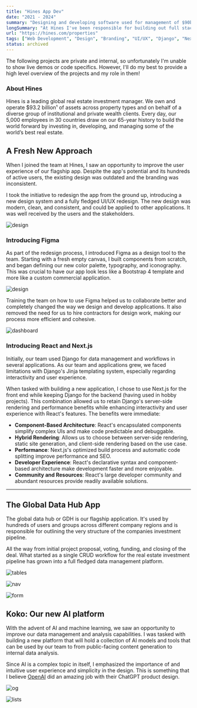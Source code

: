 ```yaml
---
title: "Hines App Dev"
date: "2021 - 2024"
summary: "Designing and developing software used for management of $90b in assets."
longSummary: "At Hines I've been responsible for building out full stack web applications at scale. Which are used internally for management of over $90b in assets. Here are some of the standout projects and features I've contributed to."
url: "https://hines.com/properties"
tags: ["Web Development", "Design", "Branding", "UI/UX", "Django", "Next.js"]
status: archived
---
```


<Alert>
  The following projects are private and internal, so unfortunately I'm unable
  to show live demos or code specifics. However, I'll do my best to provide a
  high level overview of the projects and my role in them!
</Alert>

### About Hines

Hines is a leading global real estate investment manager. We own and operate $93.2 billion¹ of assets across property types and on behalf of a diverse group of institutional and private wealth clients. Every day, our 5,000 employees in 30 countries draw on our 65-year history to build the world forward by investing in, developing, and managing some of the world’s best real estate.

<LinkPreview
  title="Hines"
  imageUrl="https://images.unsplash.com/photo-1529369901324-74af323b49c8?q=80&w=3820&auto=format&fit=crop&ixlib=rb-4.0.3&ixid=M3wxMjA3fDB8MHxwaG90by1wYWdlfHx8fGVufDB8fHx8fA%3D%3D"
  description="Hines is a leading global real estate investment manager. Learn more about the firm here."
  link="https://hines.com/about"
/>

## A Fresh New Approach

When I joined the team at Hines, I saw an opportunity to improve the user experience of our flagship app. Despite the app's potential and its hundreds of active users, the existing design was outdated and the branding was inconsistent.

I took the initiative to redesign the app from the ground up, introducing a new design system and a fully fledged UI/UX redesign. The new design was modern, clean, and consistent, and could be applied to other applications. It was well received by the users and the stakeholders.

<Image
  src="/projects/hines/cover.png"
  alt="design"
  width={1458}
  height={761}
  contained
  size="lg"
/>

### Introducing Figma

As part of the redesign process, I introduced Figma as a design tool to the team. Starting with a fresh empty canvas, I built components from scratch, and began defining our new color palette, typography, and iconography. This was crucial to have our app look less like a Bootstrap 4 template and more like a custom commercial application.

<Image
  src="/projects/hines/design.png"
  alt="design"
  width={1458}
  height={761}
  size="lg"
/>

Training the team on how to use Figma helped us to collaborate better and completely changed the way we design and develop applications. It also removed the need for us to hire contractors for design work, making our process more efficient and cohesive.

<Image
  src="/projects/hines/dashboard.png"
  alt="dashboard"
  width={1462}
  height={1108}
  size="lg"
  caption="Building an entirely new dashboard, elevating the user experience and allowing our users to work more efficiently."
/>

### Introducing React and Next.js

Initially, our team used Django for data management and workflows in several applications. As our team and applications grew, we faced limitations with Django's Jinja templating system, especially regarding interactivity and user experience.

When tasked with building a new application, I chose to use Next.js for the front end while keeping Django for the backend <span className="text-tertiary">(having used in hobby projects)</span>. This combination allowed us to retain Django's server-side rendering and performance benefits while enhancing interactivity and user experience with React's features. The benefits were immediate:

- **Component-Based Architecture**: React's encapsulated components simplify complex UIs and make code predictable and debuggable.
- **Hybrid Rendering**: Allows us to choose between server-side rendering, static site generation, and client-side rendering based on the use case.
- **Performance**: Next.js's optimized build process and automatic code splitting improve performance and SEO.
- **Developer Experience**: React's declarative syntax and component-based architecture make development faster and more enjoyable.
- **Community and Resources**: React's large developer community and abundant resources provide readily available solutions.

---

## The Global Data Hub App

The global data hub or GDH is our flagship application. It's used by hundreds of users and groups across different company regions and is responsible for outlining the very structure of the companies investment pipeline.

All the way from initial project proposal, voting, funding, and closing of the deal. What started as a single CRUD workflow for the real estate investment pipeline has grown into a full fledged data management platform.

<Image
  src="/projects/hines/table.png"
  alt="tables"
  width={1408}
  height={927}
  contained
/>

<Image
  src="/projects/hines/nav.png"
  alt="nav"
  width={1408}
  height={927}
  contained
/>

<Image
  src="/projects/hines/form.png"
  alt="form"
  width={1408}
  height={927}
  contained
/>

## Koko: Our new AI platform

With the advent of AI and machine learning, we saw an opportunity to improve our data management and analysis capabilities. I was tasked with building a new platform that will hold a collection of AI models and tools that can be used by our team to from public-facing content generation to internal data analysis.

Since AI is a complex topic in itself, I emphasized the importance of and intuitive user experience and simplicity in the design. This is something that I believe [OpenAI](https://openai.com) did an amazing job with their ChatGPT product design.

<Image
  src="/projects/hines/login.png"
  alt="og"
  width={2267}
  height={1280}
  contained
  size="lg"
/>

<Image
  src="/projects/hines/list.png"
  alt="lists"
  width={2267}
  height={1280}
  contained
  size="lg"
/>
